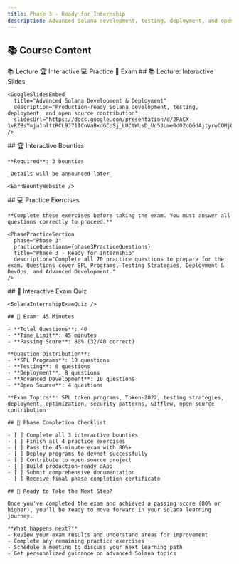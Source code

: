 ```yaml
---
title: Phase 3 - Ready for Internship
description: Advanced Solana development, testing, deployment, and open source contribution
---
```



## 📚 Course Content

<TabbedContent defaultTab="lecture">
  <TabList>
    <Tab value="lecture">📚 Lecture</Tab>
    <Tab value="interactive">🏆 Interactive</Tab>
    <Tab value="practice">💻 Practice</Tab>
    <Tab value="exam">📝 Exam</Tab>
  </TabList>

  <TabContent value="lecture">
    ## 📚 Lecture: Interactive Slides

    <GoogleSlidesEmbed
      title="Advanced Solana Development & Deployment"
      description="Production-ready Solana development, testing, deployment, and open source contribution"
      slidesUrl="https://docs.google.com/presentation/d/2PACX-1vRZBsYmja1nlttRCL9J71ICnVaBxdGCpSj_LUCtWLsD_Uc53Lme0dO2cQGdAjtyrwCOMj0vJIBgRaso"
    />
  </TabContent>

  <TabContent value="interactive">
    ## 🏆 Interactive Bounties

    **Required**: 3 bounties

    _Details will be announced later_

    <EarnBountyWebsite />
  </TabContent>

  <TabContent value="practice">
    ## 💻 Practice Exercises

    **Complete these exercises before taking the exam. You must answer all questions correctly to proceed.**

    <PhasePracticeSection
      phase="Phase 3"
      practiceQuestions={phase3PracticeQuestions}
      title="Phase 3 - Ready for Internship"
      description="Complete all 70 practice questions to prepare for the exam. Questions cover SPL Programs, Testing Strategies, Deployment & DevOps, and Advanced Development."
    />
  </TabContent>

  <TabContent value="exam">
    ## 📝 Interactive Exam Quiz

    <SolanaInternshipExamQuiz />

    ## 📝 Exam: 45 Minutes

    - **Total Questions**: 40
    - **Time Limit**: 45 minutes
    - **Passing Score**: 80% (32/40 correct)

    **Question Distribution**:
    - **SPL Programs**: 10 questions
    - **Testing**: 8 questions
    - **Deployment**: 8 questions
    - **Advanced Development**: 10 questions
    - **Open Source**: 4 questions

    **Exam Topics**: SPL token programs, Token-2022, testing strategies, deployment, optimization, security patterns, Gitflow, open source contribution

    ## 🎯 Phase Completion Checklist

    - [ ] Complete all 3 interactive bounties
    - [ ] Finish all 4 practice exercises
    - [ ] Pass the 45-minute exam with 80%+
    - [ ] Deploy programs to devnet successfully
    - [ ] Contribute to open source project
    - [ ] Build production-ready dApp
    - [ ] Submit comprehensive documentation
    - [ ] Receive final phase completion certificate

    ## 🎯 Ready to Take the Next Step?

    Once you've completed the exam and achieved a passing score (80% or higher), you'll be ready to move forward in your Solana learning journey. 

    **What happens next?**
    - Review your exam results and understand areas for improvement
    - Complete any remaining practice exercises
    - Schedule a meeting to discuss your next learning path
    - Get personalized guidance on advanced Solana topics
  </TabContent>
</TabbedContent>